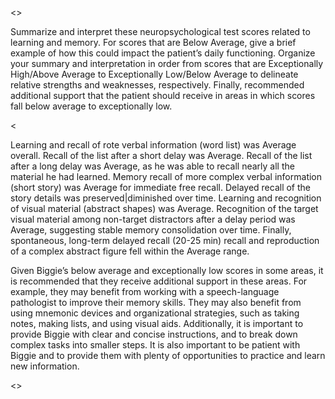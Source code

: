 <<PROMPT>>

Summarize and interpret these neuropsychological test scores related to learning
and memory. For scores that are Below Average, give a brief example of how this
could impact the patient's daily functioning. Organize your summary and
interpretation in order from scores that are Exceptionally High/Above Average to
Exceptionally Low/Below Average to delineate relative strengths and weaknesses,
respectively. Finally, recommended additional support that the patient should
receive in areas in which scores fall below average to exceptionally low.

<<EXAMPLE>>

Learning and recall of rote verbal information (word list) was Average overall.
Recall of the list after a short delay was Average. Recall of the list after a
long delay was Average, as he was able to recall nearly all the material he had
learned. Memory recall of more complex verbal information (short story) was
Average for immediate free recall. Delayed recall of the story details was
preserved|diminished over time. Learning and recognition of visual material
(abstract shapes) was Average. Recognition of the target visual material among
non-target distractors after a delay period was Average, suggesting stable
memory consolidation over time. Finally, spontaneous, long-term delayed recall
(20-25 min) recall and reproduction of a complex abstract figure fell within the
Average range.

Given Biggie's below average and exceptionally low scores in some areas, it is
recommended that they receive additional support in these areas. For example,
they may benefit from working with a speech-language pathologist to improve
their memory skills. They may also benefit from using mnemonic devices and
organizational strategies, such as taking notes, making lists, and using visual
aids. Additionally, it is important to provide Biggie with clear and concise
instructions, and to break down complex tasks into smaller steps. It is also
important to be patient with Biggie and to provide them with plenty of
opportunities to practice and learn new information.

<<START>>
